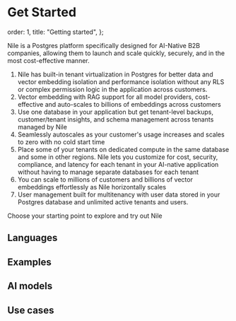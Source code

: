 # Get Started

  order: 1,
  title: "Getting started",
};

Nile is a Postgres platform specifically designed for AI-Native B2B companies, allowing them to launch and scale quickly, securely, and in the most cost-effective manner. 

1. Nile has built-in tenant virtualization in Postgres for better data and vector embedding isolation and performance isolation without any RLS or complex permission logic in the application across customers.
2. Vector embedding with RAG support for all model providers, cost-effective and auto-scales to billions of embeddings across customers
3. Use one database in your application but get tenant-level backups, customer/tenant insights, and schema management across tenants managed by Nile
4. Seamlessly autoscales as your customer's usage increases and scales to zero with no cold start time
5. Place some of your tenants on dedicated compute in the same database and some in other regions. Nile lets you customize for cost, security, compliance, and latency for each tenant in your AI-native application without having to manage separate databases for each tenant
6. You can scale to millions of customers and billions of vector embeddings effortlessly as Nile horizontally scales
7. User management built for multitenancy with user data stored in your Postgres database and unlimited active tenants and users.


Choose your starting point to explore and try out Nile

## Languages

<Cards>
  <Card file="./languages/sql.mdx" root="getting-started" icon="sql.svg" />
  <Card
    file="./languages/nextjs.mdx"
    root="getting-started"
    icon="nextjs.svg"
  />
  <Card file="./languages/node.mdx" root="getting-started" icon="node.svg" />
  <Card
    file="./languages/drizzle.mdx"
    root="getting-started"
    icon="drizzle.svg"
  />
  <Card
    file="./languages/prisma.mdx"
    root="getting-started"
    icon="prisma.svg"
  />
  <Card
    file="./languages/python.mdx"
    root="getting-started"
    icon="python.svg"
  />
</Cards>

## Examples

<Cards>
  <Card
    file="./examples/chat_with_pdf.mdx"
    root="getting-started"
    icon="chat.svg"
  />
  <Card
    file="./examples/code_assistant.mdx"
    root="getting-started"
    icon="vector.png"
  />
  <Card
    file="./examples/task_genius.mdx"
    root="getting-started"
    icon="taskgenius2.png"
  />
</Cards>

## AI models

<Cards>
  <Card
    file="./embedding_models/cohere.mdx"
    root="ai-embeddings"
    icon="cohere.svg"
  />
  <Card
    file="./embedding_models/open_ai.mdx"
    root="ai-embeddings"
    icon="open_ai.svg"
  />
  <Card
    file="./embedding_models/fireworks.mdx"
    root="ai-embeddings"
    icon="fireworks.svg"
  />
  <Card
    file="./embedding_models/google.mdx"
    root="ai-embeddings"
    icon="google_ai.svg"
  />
  <Card
    file="./embedding_models/deepinfra.mdx"
    root="ai-embeddings"
    icon="deepinfra.svg"
  />
  <Card
    file="./embedding_models/voyage.mdx"
    root="ai-embeddings"
    icon="voyage.svg"
  />
</Cards>

## Use cases

<Cards>
  <Card
    file="./usecases/lead-management.mdx"
    root="getting-started"
    icon="lead.svg"
  />
  <Card
    file="./usecases/issue-tracking.mdx"
    root="getting-started"
    icon="issue.svg"
  />
  <Card file="./usecases/slack.mdx" root="getting-started" icon="slack.webp" />
  <Card
    file="./usecases/expensify.mdx"
    root="getting-started"
    icon="expensify.svg"
  />
  <Card
    file="./usecases/tripactions.mdx"
    root="getting-started"
    icon="tripactions.png"
  />
  <Card
    file="./usecases/schoology.mdx"
    root="getting-started"
    icon="schoology.png"
  />
</Cards>
